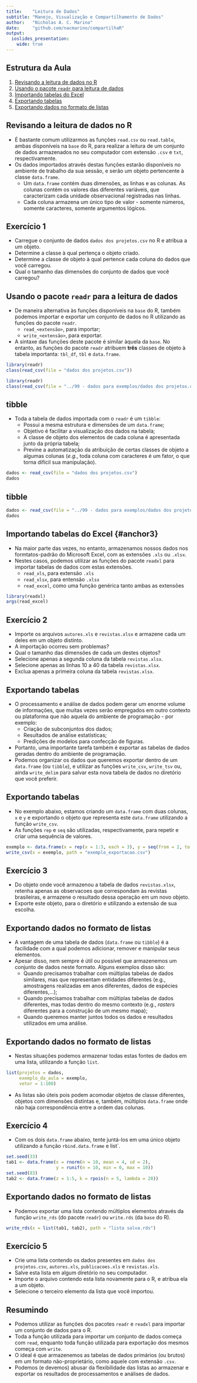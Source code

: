 ```yaml
---
title:    "Leitura de Dados"
subtitle: "Manejo, Visualização e Compartilhamento de Dados"
author:   "Nicholas A. C. Marino"
date:     "github.com/nacmarino/compartilhaR"
output: 
  ioslides_presentation:
    wide: true
---
```


## Estrutura da Aula

1. [Revisando a leitura de dados no R](#anchor1)
2. [Usando o pacote `readr` para leitura de dados](#anchor2)
3. [Importando tabelas do Excel](#anchor3)
4. [Exportando tabelas](#anchor4)
5. [Exportando dados no formato de listas](#anchor5)

## Revisando a leitura de dados no R {#anchor1}

* É bastante comum utilizarmos as funções `read.csv` ou `read.table`, ambas disponíveis na `base` do R, para realizar a leitura de um conjunto de dados armazenados no seu computador com extensão `.csv` e `txt`, respectivamente.
* Os dados importados através destas funções estarão disponíveis no ambiente de trabalho da sua sessão, e serão um objeto pertencente à classe `data.frame`.
    + Um `data.frame` contém duas dimensões, as linhas e as colunas. As colunas contém os valores das diferentes variáveis, que caracterizam cada unidade observacional registradas nas linhas.
    + Cada coluna armazena um único tipo de valor - somente números, somente caracteres, somente argumentos lógicos.

## Exercício 1

* Carregue o conjunto de dados `dados dos projetos.csv` no R e atribua a um objeto.
* Determine a classe à qual pertença o objeto criado.
* Determine a classe de objeto à qual pertence cada coluna do dados que você carregou.
* Qual o tamanho das dimensões do conjunto de dados que você carregou?

## Usando o pacote `readr` para a leitura de dados {#anchor2}

* De maneira alternativa às funções disponíveis na `base` do R, também podemos importar e exportar um conjunto de dados no R utilizando as funções do pacote `readr`.
    + `read_<extensão>`, para importar;
    + `write_<extensão>`, para exportar.
* A sintaxe das funções deste pacote é similar àquela da `base`. No entanto, as funções do pacote `readr` atribuem __três__ classes de objeto à tabela importanta: `tbl_df`, `tbl` e `data.frame`.

```r
library(readr)
class(read_csv(file = "dados dos projetos.csv"))
```

```r
library(readr)
class(read_csv(file = "../99 - dados para exemplos/dados dos projetos.csv"))
```

## tibble

* Toda a tabela de dados importada com o `readr` é um `tibble`:
    + Possui a mesma estrutura e dimensões de um `data.frame`;
    + Objetivo é facilitar a visualização dos dados na tabela;
    + A classe de objeto dos elementos de cada coluna é apresentada junto da própria tabela;
    + Previne a automatização da atribuição de certas classes de objeto a algumas colunas (_e.g._, toda coluna com caracteres é um fator, o que torna difícil sua manipulação).

```r
dados <- read_csv(file = "dados dos projetos.csv")
dados
```

## tibble {.smaller}

```r
dados <- read_csv(file = "../99 - dados para exemplos/dados dos projetos.csv")
dados
```

## Importando tabelas do Excel {#anchor3} {.smaller}

* Na maior parte das vezes, no entanto, armazenamos nossos dados nos formtatos-padrão do Microsoft Excel, com as extensões `.xls` ou `.xlsx`.
* Nestes casos, podemos utilizar as funções do pacote `readxl` para importar tabelas de dados com estas extensões.
    + `read_xls`, para extensão `.xls`
    + `read_xlsx`, para entensão `.xlsx`
    + `read_excel`, como uma função genérica tanto ambas as extensões

```r
library(readxl)
args(read_excel)
```

## Exercício 2

* Importe os arquivos `autores.xls` e `revistas.xlsx` e armazene cada um deles em um objeto distinto.
* A importação ocorreu sem problemas?
* Qual o tamanho das dimensões de cada um destes objetos?
* Selecione apenas a segunda coluna da tabela `revistas.xlsx`.
* Selecione apenas as linhas 10 a 40 da tabela `revistas.xlsx`.
* Exclua apenas a primeira coluna da tabela `revistas.xlsx`.

## Exportando tabelas {#anchor4}

* O processamento e análise de dados podem gerar um enorme volume de informações, que muitas vezes serão empregados em outro contexto ou plataforma que não aquela do ambiente de programação - por exemplo:
    + Criação de subconjuntos dos dados;
    + Resultados de análise estatísticas;
    + Predições de modelos para confecção de figuras.
* Portanto, uma importante tarefa também é exportar as tabelas de dados geradas dentro do ambiente de programação.
* Podemos organizar os dados que queremos exportar dentro de um `data.frame` (ou `tibble`), e utilizar as funções `write_csv`, `write_tsv` ou, ainda `write_delim` para salvar esta nova tabela de dados no diretório que você preferir.
    
## Exportando tabelas

* No exemplo abaixo, estamos criando um `data.frame` com duas colunas, `x` e `y` e exportando o objeto que representa este `data.frame` utilizando a função `write_csv`.
* As funções `rep` e `seq` são utilizadas, respectivamente, para repetir e criar uma sequência de valores.

```r
exemplo <- data.frame(x = rep(x = 1:3, each = 3), y = seq(from = 2, to = 18, by = 2))
write_csv(x = exemplo, path = "exemplo_exportacao.csv")
```

## Exercício 3

* Do objeto onde você armazenou a tabela de dados `revistas.xlsx`, retenha apenas as observacoes que correspondam às revistas brasileiras, e armazene o resultado dessa operação em um novo objeto.
* Exporte este objeto, para o diretório e utilizando a extensão de sua escolha.

## Exportando dados no formato de listas {#anchor5}

* A vantagem de uma tabela de dados (`data.frame` ou `tibble`) é a facilidade com a qual podemos adicionar, remover e  manipular seus elementos.
* Apesar disso, nem sempre é útil ou possível que armazenemos um conjunto de dados neste formato. Alguns exemplos disso são:
    + Quando precisamos trabalhar com múltiplas tabelas de dados similares, mas que representam entidades diferentes (e.g., amostragens realizadas em anos diferentes, dados de espécies diferentes,...);
    + Quando precisamos trabalhar com múltiplas tabelas de dados diferentes, mas todas dentro do mesmo contexto (e.g., _rasters_ diferentes para a construção de um mesmo mapa);
    + Quando queremos manter juntos todos os dados e resultados utilizados em uma análise.  

## Exportando dados no formato de listas

* Nestas situações podemos armazenar todas estas fontes de dados em uma lista, utilizando a função `list`.

```r
list(projetos = dados,
     exemplo_da_aula = exemplo,
     vetor = 1:100)
```

* As listas são úteis pois podem acomodar objetos de classe diferentes, objetos com dimensões distintas e, também, múltiplos `data.frame` onde não haja correspondência entre a ordem das colunas.   

## Exercício 4

* Com os dois `data.frame` abaixo, tente juntá-los em uma único objeto utilizando a função `rbind.data.frame` e list`.

```r
set.seed(33)
tab1 <- data.frame(x = rnorm(n = 10, mean = 4, sd = 2),
                   y = runif(n = 10, min = 0, max = 10))
set.seed(83)
tab2 <- data.frame(z = 1:5, k = rpois(n = 5, lambda = 20))
```

## Exportando dados no formato de listas

* Podemos exportar uma lista contendo múltiplos elementos através da função `write_rds` (do pacote `readr`) ou `write.rds` (da `base` do R).

```r
write_rds(x = list(tab1, tab2), path = "lista salva.rds")
```

## Exercício 5

* Crie uma lista contendo os dados presentes em `dados dos projetos.csv`, `autores.xls`, `publicacoes.xls` e `revistas.xls`.
* Salve esta lista em algum diretório no seu computador.  
* Importe o arquivo contendo esta lista novamente para o R, e atribua ela a um objeto.  
* Selecione o terceiro elemento da lista que você importou.  

## Resumindo

* Podemos utilizar as funções dos pacotes `readr` e `readxl` para importar um conjunto de dados para o R.
* Toda a função utilizada para importar um conjunto de dados começa com `read`, enquanto toda função utilizada para exportação dos mesmos começa com `write`.
* O ideal é que armazenemos as tabelas de dados primários (ou brutos) em um formato não-proprietário, como aquele com extensão `.csv`.
* Podemos (e devemos) abusar da flexibilidade das listas ao armazenar e exportar os resultados de processamentos e análises de dados.
